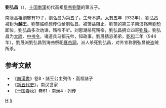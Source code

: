 '''劉弘昌'''（{{bd|？||944年||catIdx=L}}），[[五代十国|十国]][[南漢|南漢]]初代高祖[[皇帝|皇帝]][[劉龑|劉龑]]的第五子。

南漢高祖劉龑有19子，劉弘昌为第五子。生母不詳。[[大有_(年號)|大有]]五年（932年），劉弘昌被封为'''越王'''。劉龑临终想传位给劉弘昌，被萧益阻止。劉龑的第三子南汉殇帝[[劉玢|劉玢]]即位，劉弘昌多次劝谏，殇帝不听。刘思潮杀死殇帝，劉弘昌拥立四哥[[劉晟|劉晟]]。劉弘昌为[[太尉|太尉]]、[[中书令|中书令]]，诸道兵马都元帅，知政事。劉晟猜忌弟弟，[[乾和|乾和]]二年（944年），劉晟派劉弘昌到海曲祭祀[[刘隐|襄帝]][[祠|祠]]，派人杀死劉弘昌，对外宣称劉弘昌被盗贼所杀。

==参考文献==
*《[[南漢書|南漢書]]》卷8・諸王公主列传・高祖諸子
*《[[新五代史|新五代史]]》，南汉世家
*《[[十国春秋|十国春秋]]》卷61・南漢4・列传
 
[[Category:刘姓|H]]
[[Category:南漢高祖皇子|5]]